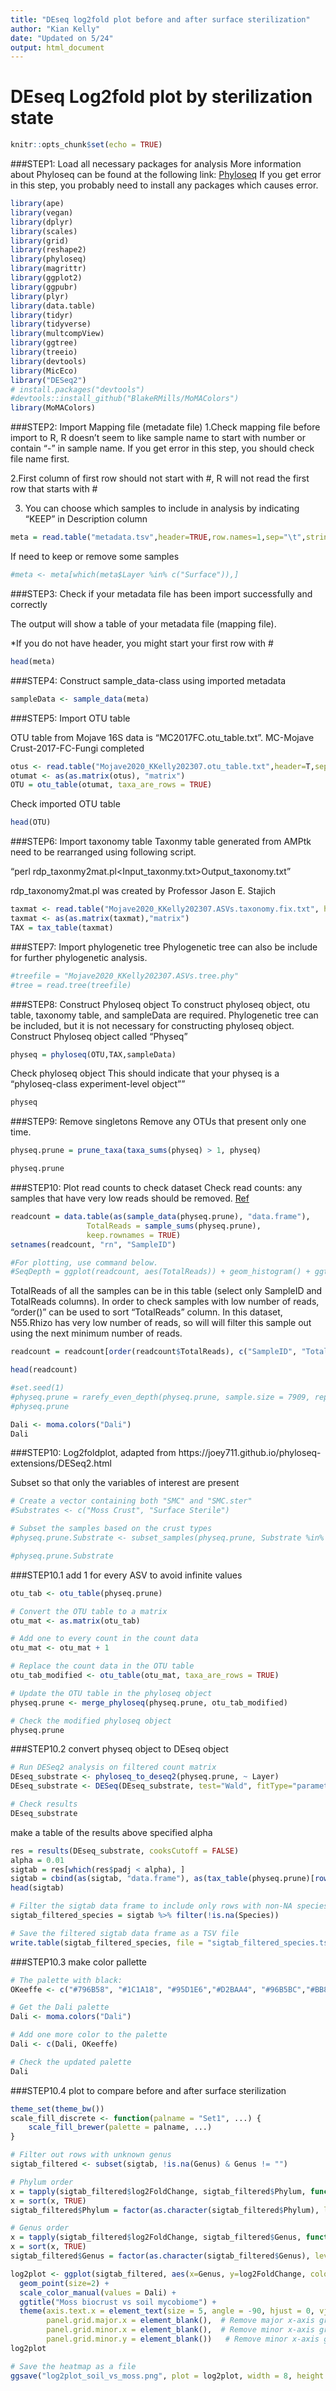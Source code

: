 ```yaml
---
title: "DEseq log2fold plot before and after surface sterilization"
author: "Kian Kelly"
date: "Updated on 5/24"
output: html_document
---
```


# DEseq Log2fold plot by sterilization state

```r
knitr::opts_chunk$set(echo = TRUE)
```

###STEP1: Load all necessary packages for analysis
More information about Phyloseq can be found at the following link: [Phyloseq](https://joey711.github.io/phyloseq/)
If you get error in this step, you probably need to install any packages which causes error.

```r
library(ape)
library(vegan)
library(dplyr)
library(scales)
library(grid)
library(reshape2)
library(phyloseq)
library(magrittr)
library(ggplot2)
library(ggpubr)
library(plyr)
library(data.table)
library(tidyr)
library(tidyverse)
library(multcompView)
library(ggtree)
library(treeio)
library(devtools)
library(MicEco)
library("DESeq2")
# install.packages("devtools")
#devtools::install_github("BlakeRMills/MoMAColors")
library(MoMAColors)
```

###STEP2: Import Mapping file (metadate file)
1.Check mapping file before import to R, R doesn’t seem to like sample name to start with number or contain “-” in sample name. If you get error in this step, you should check file name first.

2.First column of first row should not start with #, R will not read the first row that starts with #

3. You can choose which samples to include in analysis by indicating "KEEP" in Description column

```r
meta = read.table("metadata.tsv",header=TRUE,row.names=1,sep="\t",stringsAsFactors=FALSE)
```

If need to keep or remove some samples
```r
#meta <- meta[which(meta$Layer %in% c("Surface")),]
```

###STEP3: Check if your metadata file has been import successfully and correctly

The output will show a table of your metadata file (mapping file).

*If you do not have header, you might start your first row with #

```r
head(meta)
```

###STEP4: Construct sample_data-class using imported metadata

```r
sampleData <- sample_data(meta)
```

###STEP5: Import OTU table

OTU table from Mojave 16S data is “MC2017FC.otu_table.txt”.
MC-Mojave Crust-2017-FC-Fungi completed

```r
otus <- read.table("Mojave2020_KKelly202307.otu_table.txt",header=T,sep="\t",row.names=1)
otumat <- as(as.matrix(otus), "matrix")
OTU = otu_table(otumat, taxa_are_rows = TRUE)
```

Check imported OTU table

```r
head(OTU)
```

###STEP6: Import taxonomy table
Taxonmy table generated from AMPtk need to be rearranged using following script.

“perl rdp_taxonmy2mat.pl<Input_taxonmy.txt>Output_taxonomy.txt”

rdp_taxonomy2mat.pl was created by Professor Jason E. Stajich

```r
taxmat <- read.table("Mojave2020_KKelly202307.ASVs.taxonomy.fix.txt", header=T,sep="\t",row.names=1)
taxmat <- as(as.matrix(taxmat),"matrix")
TAX = tax_table(taxmat)
```

###STEP7: Import phylogenetic tree
Phylogenetic tree can also be include for further phylogenetic analysis.

```r
#treefile = "Mojave2020_KKelly202307.ASVs.tree.phy"
#tree = read.tree(treefile)
```

###STEP8: Construct Phyloseq object
To construct phyloseq object, otu table, taxonomy table, and sampleData are required. Phylogenetic tree can be included, but it is not necessary for constructing phyloseq object.
Construct Phyloseq object called "Physeq"

```r
physeq = phyloseq(OTU,TAX,sampleData)
```

Check phyloseq object
This should indicate that your physeq is a "phyloseq-class experiment-level object""

```r
physeq
```

###STEP9: Remove singletons
Remove any OTUs that present only one time.

```r
physeq.prune = prune_taxa(taxa_sums(physeq) > 1, physeq)
```

```r
physeq.prune
```

###STEP10: Plot read counts to check dataset
Check read counts: any samples that have very low reads should be removed.
[Ref](http://evomics.org/wp-content/uploads/2016/01/phyloseq-Lab-01-Answers.html)

```r
readcount = data.table(as(sample_data(physeq.prune), "data.frame"),
                 TotalReads = sample_sums(physeq.prune), 
                 keep.rownames = TRUE)
setnames(readcount, "rn", "SampleID")

#For plotting, use command below.
#SeqDepth = ggplot(readcount, aes(TotalReads)) + geom_histogram() + ggtitle("Sequencing Depth")
```

TotalReads of all the samples can be in this table (select only SampleID and TotalReads columns).
In order to check samples with low number of reads, "order()" can be used to sort "TotalReads" column.
In this dataset, N55.Rhizo has very low number of reads, so will will filter this sample out using the next minimum number of reads.
```r
readcount = readcount[order(readcount$TotalReads), c("SampleID", "TotalReads")]
```

```r
head(readcount)
```

```r
#set.seed(1)
#physeq.prune = rarefy_even_depth(physeq.prune, sample.size = 7909, replace = FALSE, trimOTUs = FALSE)
#physeq.prune
```

```r
Dali <- moma.colors("Dali")
Dali
```



###STEP10: Log2foldplot, adapted from https://joey711.github.io/phyloseq-extensions/DESeq2.html

Subset so that only the variables of interest are present
```r
# Create a vector containing both "SMC" and "SMC.ster"
#Substrates <- c("Moss Crust", "Surface Sterile")

# Subset the samples based on the crust types
#physeq.prune.Substrate <- subset_samples(physeq.prune, Substrate %in% Substrates)

#physeq.prune.Substrate
```


###STEP10.1 add 1 for every ASV to avoid infinite values

```r


otu_tab <- otu_table(physeq.prune)

# Convert the OTU table to a matrix
otu_mat <- as.matrix(otu_tab)

# Add one to every count in the count data
otu_mat <- otu_mat + 1

# Replace the count data in the OTU table
otu_tab_modified <- otu_table(otu_mat, taxa_are_rows = TRUE)

# Update the OTU table in the phyloseq object
physeq.prune <- merge_phyloseq(physeq.prune, otu_tab_modified)

# Check the modified phyloseq object
physeq.prune


```


###STEP10.2 convert physeq object to DEseq object

```r


# Run DESeq2 analysis on filtered count matrix
DEseq_substrate <- phyloseq_to_deseq2(physeq.prune, ~ Layer)
DEseq_substrate <- DESeq(DEseq_substrate, test="Wald", fitType="parametric")

# Check results
DEseq_substrate
```

make a table of the results above specified alpha

```r
res = results(DEseq_substrate, cooksCutoff = FALSE)
alpha = 0.01
sigtab = res[which(res$padj < alpha), ]
sigtab = cbind(as(sigtab, "data.frame"), as(tax_table(physeq.prune)[rownames(sigtab), ], "matrix"))
head(sigtab)
```

```r
# Filter the sigtab data frame to include only rows with non-NA species names
sigtab_filtered_species = sigtab %>% filter(!is.na(Species))

# Save the filtered sigtab data frame as a TSV file
write.table(sigtab_filtered_species, file = "sigtab_filtered_species.tsv", sep = "\t", row.names = TRUE, col.names = NA, quote = FALSE)
```
###STEP10.3 make color pallette

```r
# The palette with black:
OKeeffe <- c("#796B58", "#1C1A18", "#95D1E6","#D2BAA4", "#96B5BC","#BB8677","#DCD0CB", "#1D633F")
```

```r
# Get the Dali palette
Dali <- moma.colors("Dali")

# Add one more color to the palette
Dali <- c(Dali, OKeeffe)

# Check the updated palette
Dali
```

###STEP10.4 plot to compare before and after surface sterilization

```r
theme_set(theme_bw())
scale_fill_discrete <- function(palname = "Set1", ...) {
    scale_fill_brewer(palette = palname, ...)
}

# Filter out rows with unknown genus
sigtab_filtered <- subset(sigtab, !is.na(Genus) & Genus != "")

# Phylum order
x = tapply(sigtab_filtered$log2FoldChange, sigtab_filtered$Phylum, function(x) max(x))
x = sort(x, TRUE)
sigtab_filtered$Phylum = factor(as.character(sigtab_filtered$Phylum), levels=names(x))

# Genus order
x = tapply(sigtab_filtered$log2FoldChange, sigtab_filtered$Genus, function(x) max(x))
x = sort(x, TRUE)
sigtab_filtered$Genus = factor(as.character(sigtab_filtered$Genus), levels=names(x))

log2plot <- ggplot(sigtab_filtered, aes(x=Genus, y=log2FoldChange, color=Class)) + 
  geom_point(size=2) + 
  scale_color_manual(values = Dali) + 
  ggtitle("Moss biocrust vs soil mycobiome") + 
  theme(axis.text.x = element_text(size = 5, angle = -90, hjust = 0, vjust=0.5),
        panel.grid.major.x = element_blank(),  # Remove major x-axis gridlines
        panel.grid.minor.x = element_blank(),  # Remove minor x-axis gridlines
        panel.grid.minor.y = element_blank())   # Remove minor x-axis gridlines
log2plot

```



```r

# Save the heatmap as a file
ggsave("log2plot_soil_vs_moss.png", plot = log2plot, width = 8, height = 6)

```

